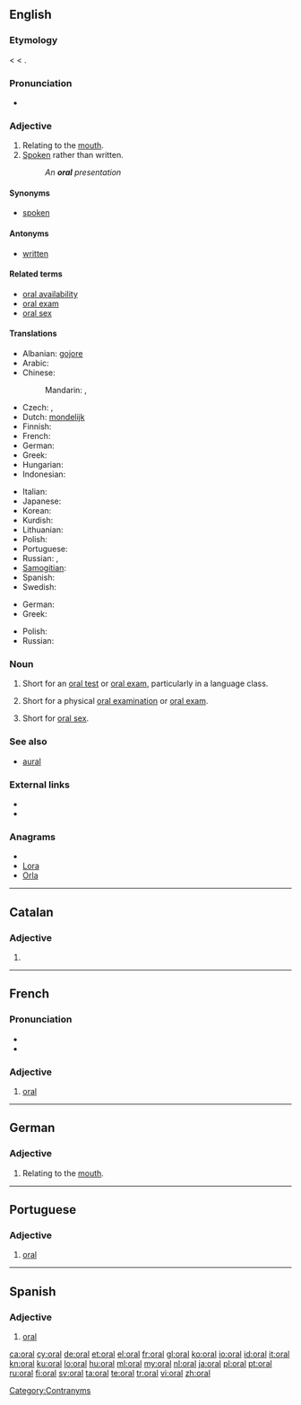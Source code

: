 {{also|Oral}}
==English==

===Etymology===
< {{etyl|NL.}} {{term|oralis||of the mouth}} < {{etyl|la}} {{term|os||the mouth}}.

===Pronunciation===
* {{IPA|/ˈɔːɹəl/}}
*: {{rhymes|ɔːrəl}}

===Adjective===
{{en-adj|-}}

# Relating to the [[mouth]].
# [[spoken|Spoken]] rather than written.
#: ''An '''oral''' presentation''

====Synonyms====
* [[spoken]]

====Antonyms====
* [[written]]

====Related terms====
* [[oral availability]]
* [[oral exam]]
* [[oral sex]]

====Translations====
{{trans-top|relating to the mouth}}
* Albanian: [[gojore]]
* Arabic: {{t|ar|شفهي|tr=sháfahi}}
* Chinese:
*: Mandarin: {{t|cmn|口頭|alt=口頭的|sc=Hani}},  {{t|cmn|口头|alt=口头的|tr=kǒutóu-de|sc=Hani}}
* Czech: {{t-|cs|ústní}}, {{t-|cs|orální}}
* Dutch: [[mondelijk]]
* Finnish: {{t+|fi|suullinen}}
* French: {{t+|fr|oral}}
* German: {{t+|de|oral}}
* Greek: {{t|el|στοματικός|tr=stomatikós}}
* Hungarian: {{t+|hu|orális}}
* Indonesian: {{t-|id|lisan|xs=Indonesian}}
{{trans-mid}}
* Italian: {{t+|it|orale}}
* Japanese: {{t|ja|口頭|alt=口頭の|tr=こうｔこうの, kōtō-no}}
* Korean: {{t+|ko|구두|alt=구두의|tr=kudu-ui|sc=Hang}}
* Kurdish: {{t+|ku|devkî}}
* Lithuanian: {{t|lt|oralinis|xs=Lithuanian}}
* Polish: {{t+|pl|ustny|m}}
* Portuguese: {{t+|pt|oral}}
* Russian: {{t|ru|ротовой|tr=rotovój}}, {{t+|ru|оральный|tr=orál'nyj}}
* [[Samogitian]]: {{tø|sgs|oralėnės}}
* Spanish: {{t-|es|oral}}
* Swedish: {{t+|sv|muntlig}}
{{trans-bottom}}

{{trans-top|spoken}}
* German: {{t+|de|mündlich}}
* Greek: {{t+|el|προφορικός|tr=proforikós}}
{{trans-mid}}
* Polish: {{t+|pl|ustny}}
* Russian: {{t+|ru|устный|tr=ústnyj}}
{{trans-bottom}}

===Noun===
{{en-noun}}

# {{countable}} Short for an [[oral test]] or [[oral exam]], particularly in a language class.
# {{countable}} Short for a physical [[oral examination]] or [[oral exam]].
# {{uncountable}} Short for [[oral sex]].

===See also===
* [[aural]]

===External links===
* {{R:Webster 1913}}
* {{R:Century 1911}}

===Anagrams===
* {{alphagram|alor}}
* [[Lora#English|Lora]]
* [[Orla#English|Orla]]

[[Category:Contranyms]]

----

==Catalan==

===Adjective===
{{ca-adj|type=mf}}

# {{l|en|oral}}

----

==French==

===Pronunciation===
* {{IPA|/ɔʁal/|lang=fr}}
* {{homophones|orale|orales|lang=fr}}

===Adjective===
{{fr-adj-al|or}}

# [[#English|oral]]

----

==German==

===Adjective===
{{infl|de|adjective}}

# Relating to the [[mouth]].

----

==Portuguese==

===Adjective===
{{pt-adj-mf|pl=orais}}

# [[#English|oral]]

----

==Spanish==

===Adjective===
{{es-adj|pl=orales}}

# [[#English|oral]]

[[ca:oral]]
[[cy:oral]]
[[de:oral]]
[[et:oral]]
[[el:oral]]
[[fr:oral]]
[[gl:oral]]
[[ko:oral]]
[[io:oral]]
[[id:oral]]
[[it:oral]]
[[kn:oral]]
[[ku:oral]]
[[lo:oral]]
[[hu:oral]]
[[ml:oral]]
[[my:oral]]
[[nl:oral]]
[[ja:oral]]
[[pl:oral]]
[[pt:oral]]
[[ru:oral]]
[[fi:oral]]
[[sv:oral]]
[[ta:oral]]
[[te:oral]]
[[tr:oral]]
[[vi:oral]]
[[zh:oral]]